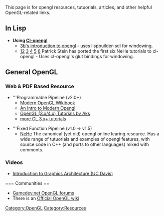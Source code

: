 This page is for opengl resources, tutuorials, articles, and other helpful OpenGL-related links.

== In Lisp == 

*'''Using [[Cl-opengl]]'''
** [http://3bb.cc/tutorials/cl-opengl/index.html 3b's introduction to opengl] - uses lispbuilder-sdl for windowing.
** [http://nklein.com/2010/06/nehe-tutorials-for-cl-opengl/ 1][http://nklein.com/2010/06/nehe-tutorial-02-drawing-triangles-and-quadrilaterals/ 2] [http://nklein.com/2010/06/nehe-tutorial-03-color/ 3] [http://nklein.com/2010/06/nehe-tutorial-04-rotation/ 4] [http://nklein.com/2010/06/nehe-tutorial-05-solids/ 5] [http://nklein.com/2010/06/nehe-tutorial-06-textured-solids/ 6] Patrick Stein has ported the first six NeHe tutorials to cl-opengl - Uses cl-opengl's glut bindings for windowing.

== General OpenGL == 

=== Web & PDF Based Resource ===

* '''Programmable Pipeline (v2.0+)
** [http://en.wikibooks.org/wiki/OpenGL_Programming#Modern_OpenGL Modern OpenGL Wikibook ]
** [http://duriansoftware.com/joe/An-intro-to-modern-OpenGL.-Table-of-Contents.html An Intro to Modern Opengl]
** [http://sites.google.com/site/opengltutorialsbyaks/home OpenGL (3.x/4.x) Tutorials by Aks]
** [http://www.arcsynthesis.org/gltut/ more GL 3.x+ tutorials]

* '''Fixed Function Pipeline (v1.0 -> v1.5)
** [http://nehe.gamedev.net/ NeHe] The canonical (yet old) opengl online learing resource. Has a wide range of tutuorials and examples of opengl features, with source code in C++ (and ports to other languages) mixed with comments.


=== Videos ===

* [http://www.youtube.com/playlist?list=PL4A8BA1C3B38CFCA0&feature=plcp Introduction to Graphics Architecture (UC Davis)]

=== Communities ==
* [http://www.gamedev.net/community/forums/forum.asp?forum_id=25 Gamedev.net OpenGL forums]
* There is an [http://www.opengl.org/wiki/Main_Page Official OpenGL wiki]

[[Category:OpenGL]]
[[Category:Resources]]